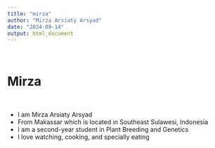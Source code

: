 ```yaml
---
title: "mirza"
author: "Mirza Arsiaty Arsyad"
date: "2024-09-14"
output: html_document
---
```

<br>

# Mirza

<br>

- I am Mirza Arsiaty Arsyad
<br>
- From Makassar which is located in Southeast Sulawesi, Indonesia
<br>
- I am a second-year student in Plant Breeding and Genetics
<br>
- I love watching, cooking, and specially eating 
